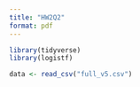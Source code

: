 ```yaml
---
title: "HW2Q2"
format: pdf
---
```


```r
library(tidyverse)
library(logistf)
```

```r
data <- read_csv("full_v5.csv")
```

